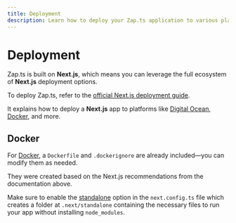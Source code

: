```yaml
---
title: Deployment
description: Learn how to deploy your Zap.ts application to various platforms including Docker and cloud providers.
---
```


# Deployment

Zap.ts is built on **Next.js**, which means you can leverage the full ecosystem of **Next.js** deployment options.

To deploy Zap.ts, refer to the [official Next.js deployment guide](https://nextjs.org/docs/app/getting-started/deploying).

It explains how to deploy a **Next.js** app to platforms like [Digital Ocean](https://www.digitalocean.com/), [Docker](https://www.docker.com/), and more.

## Docker

For [Docker](https://www.docker.com/), a `Dockerfile` and `.dockerignore` are already included—you can modify them as needed.

They were created based on the Next.js recommendations from the documentation above.

Make sure to enable the [standalone](https://nextjs.org/docs/app/api-reference/config/next-config-js/output#automatically-copying-traced-files) option in the `next.config.ts` file which creates a folder at `.next/standalone` containing the necessary files to run your app without installing `node_modules`.
